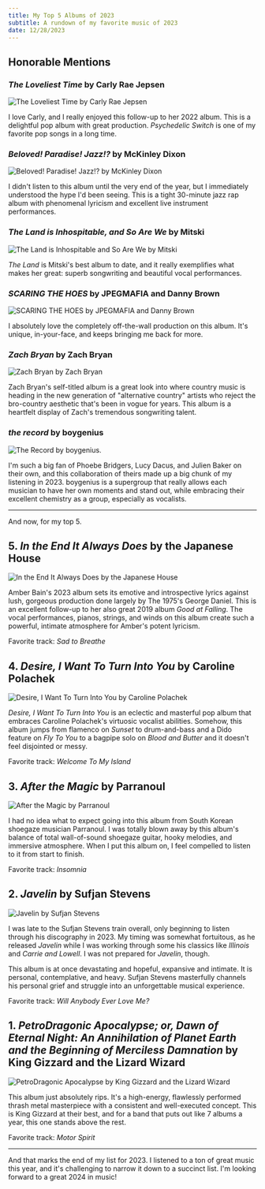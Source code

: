```yaml
---
title: My Top 5 Albums of 2023
subtitle: A rundown of my favorite music of 2023
date: 12/28/2023
---
```




## Honorable Mentions

### _The Loveliest Time_ by Carly Rae Jepsen

<Image height={240} src={TheLoveliestTime} alt="The Loveliest Time by Carly Rae Jepsen" />

I love Carly, and I really enjoyed this follow-up to her 2022 album. This is a delightful pop album with great production.
_Psychedelic Switch_ is one of my favorite pop songs in a long time.

### _Beloved! Paradise! Jazz!?_ by McKinley Dixon

<Image height={240} src={BelovedParadiseJazz} alt="Beloved! Paradise! Jazz!? by McKinley Dixon" />

I didn't listen to this album until the very end of the year, but I immediately understood the hype I'd been seeing. This is a tight 30-minute jazz rap album with phenomenal lyricism and excellent live instrument performances.

### _The Land is Inhospitable, and So Are We_ by Mitski

<Image height={240} src={TheLandIs} alt="The Land is Inhospitable and So Are We by Mitski" />

_The Land_ is Mitski's best album to date, and it really exemplifies what makes her great: superb songwriting and beautiful vocal performances.

### _SCARING THE HOES_ by JPEGMAFIA and Danny Brown

<Image height={240} src={ScaringTheHoes} alt="SCARING THE HOES by JPEGMAFIA and Danny Brown" />

I absolutely love the completely off-the-wall production on this album. It's unique, in-your-face, and keeps bringing me back for more.

### _Zach Bryan_ by Zach Bryan

<Image height={240} src={ZachBryan} alt="Zach Bryan by Zach Bryan" />

Zach Bryan's self-titled album is a great look into where country music is heading in the new generation of "alternative country" artists who reject the bro-country aesthetic that's been in vogue for years. This album is a heartfelt display of Zach's tremendous songwriting talent.

### _the record_ by boygenius

<Image height={240} src={TheRecord} alt="The Record by boygenius." />

I'm such a big fan of Phoebe Bridgers, Lucy Dacus, and Julien Baker on their own, and this collaboration of theirs made up a big chunk of my listening in 2023. boygenius is a supergroup that really allows each musician to have her own moments and stand out, while embracing their excellent chemistry as a group, especially as vocalists.

---

And now, for my top 5.

## 5. _In the End It Always Does_ by the Japanese House

<Image
  height={240}
  src={InTheEndItAlwaysDoes}
  alt="In the End It Always Does by the Japanese House"
/>

Amber Bain's 2023 album sets its emotive and introspective lyrics against lush, gorgeous production done largely by The 1975's George Daniel. This is an excellent follow-up to her also great 2019 album _Good at Falling_. The vocal performances, pianos, strings, and winds on this album create such a powerful, intimate atmosphere for Amber's potent lyricism.

Favorite track: _Sad to Breathe_

## 4. _Desire, I Want To Turn Into You_ by Caroline Polachek

<Image
  height={240}
  src={DesireIWantToTurnIntoYou}
  alt="Desire, I Want To Turn Into You by Caroline Polachek"
/>

_Desire, I Want To Turn Into You_ is an eclectic and masterful pop album that embraces Caroline Polachek's virtuosic vocalist abilities. Somehow, this album jumps from flamenco on _Sunset_ to drum-and-bass and a Dido feature on _Fly To You_ to a bagpipe solo on _Blood and Butter_ and it doesn't feel disjointed or messy.

Favorite track: _Welcome To My Island_

## 3. _After the Magic_ by Parranoul

<Image height={240} src={AfterTheMagic} alt="After the Magic by Parranoul" />

I had no idea what to expect going into this album from South Korean shoegaze musician Parranoul. I was totally blown away by this album's balance of total wall-of-sound shoegaze guitar, hooky melodies, and immersive atmosphere. When I put this album on, I feel compelled to listen to it from start to finish.

Favorite track: _Insomnia_

## 2. _Javelin_ by Sufjan Stevens

<Image height={240} src={Javelin} alt="Javelin by Sufjan Stevens" />

I was late to the Sufjan Stevens train overall, only beginning to listen through his discography in 2023. My timing was somewhat fortuitous, as he released _Javelin_ while I was working through some his classics like _Illinois_ and _Carrie and Lowell_. I was not prepared for _Javelin_, though.

This album is at once devastating and hopeful, expansive and intimate. It is personal, contemplative, and heavy. Sufjan Stevens masterfully channels his personal grief and struggle into an unforgettable musical experience.

Favorite track: _Will Anybody Ever Love Me?_

## 1. _PetroDragonic Apocalypse; or, Dawn of Eternal Night: An Annihilation of Planet Earth and the Beginning of Merciless Damnation_ by King Gizzard and the Lizard Wizard

<Image
  height={240}
  src={PetroDragonicApocalypse}
  alt="PetroDragonic Apocalypse by King Gizzard and the Lizard Wizard"
/>

This album just absolutely rips. It's a high-energy, flawlessly performed thrash metal masterpiece with a consistent and well-executed concept. This is King Gizzard at their best, and for a band that puts out like 7 albums a year, this one stands above the rest.

Favorite track: _Motor Spirit_

---

And that marks the end of my list for 2023. I listened to a ton of great music this year, and it's challenging to narrow it down to a succinct list. I'm looking forward to a great 2024 in music!
